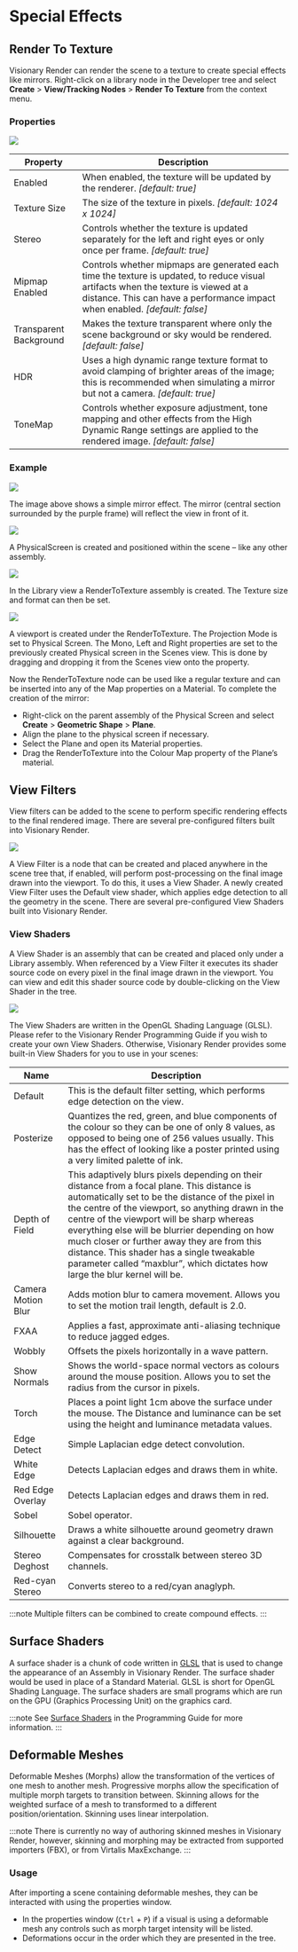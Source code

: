 # Special Effects

## Render To Texture

Visionary Render can render the scene to a texture to create special effects like mirrors. Right-click on a library node in the Developer tree and select **Create** > **View/Tracking Nodes** > **Render To Texture** from the context menu.

### Properties

![](/img/visren/3d-view/special-effects/properties.png)

| Property | Description |
|---|---|
| Enabled | When enabled, the texture will be updated by the renderer. *[default: true]* | 
| Texture Size | The size of the texture in pixels. *[default: 1024 x 1024]* |
| Stereo | Controls whether the texture is updated separately for the left and right eyes or only once per frame. *[default: true]* |
| Mipmap Enabled | Controls whether mipmaps are generated each time the texture is updated, to reduce visual artifacts when the texture is viewed at a distance. This can have a performance impact when enabled. *[default: false]* |
| Transparent Background | Makes the texture transparent where only the scene background or sky would be rendered. *[default: false]* |
| HDR | Uses a high dynamic range texture format to avoid clamping of brighter areas of the image; this is recommended when simulating a mirror but not a camera. *[default: true]* |
| ToneMap | Controls whether exposure adjustment, tone mapping and other effects from the High Dynamic Range settings are applied to the rendered image. *[default: false]* |

### Example

![](/img/visren/3d-view/special-effects/example1.png)

The image above shows a simple mirror effect. The mirror (central section surrounded by the purple frame) will reflect the view in front of it.

![](/img/visren/3d-view/special-effects/example2.png)

A PhysicalScreen is created and positioned within the scene – like any other assembly.

![](/img/visren/3d-view/special-effects/example3.png)

In the Library view a RenderToTexture assembly is created. The Texture size and format can then be set.

![](/img/visren/3d-view/special-effects/example4.png)

A viewport is created under the RenderToTexture. The Projection Mode is set to Physical Screen. The Mono, Left and Right properties are set to the previously created Physical screen in the Scenes view. This is done by dragging and dropping it from the Scenes view onto the property.

Now the RenderToTexture node can be used like a regular texture and can be inserted into any of the Map properties on a Material. To complete the creation of the mirror:

- Right-click on the parent assembly of the Physical Screen and select **Create** > **Geometric Shape** > **Plane**.
- Align the plane to the physical screen if necessary.
- Select the Plane and open its Material properties.
- Drag the RenderToTexture into the Colour Map property of the Plane’s material.

## View Filters

View filters can be added to the scene to perform specific rendering effects to the final rendered image. There are several pre-configured filters built into Visionary Render.

![](/img/visren/3d-view/special-effects/view-filters.png)

A View Filter is a node that can be created and placed anywhere in the scene tree that, if enabled, will perform post-processing on the final image drawn into the viewport. To do this, it uses a View Shader. A newly created View Filter uses the Default view shader, which applies edge detection to all the geometry in the scene. There are several pre-configured View Shaders built into Visionary Render.

### View Shaders

A View Shader is an assembly that can be created and placed only under a Library assembly. When referenced by a View Filter it executes its shader source code on every pixel in the final image drawn in the viewport. You can view and edit this shader source code by double-clicking on the View Shader in the tree.

![](/img/visren/3d-view/special-effects/view-shaders.png)

The View Shaders are written in the OpenGL Shading Language (GLSL). Please refer to the Visionary Render Programming Guide if you wish to create your own View Shaders. Otherwise, Visionary Render provides some built-in View Shaders for you to use in your scenes:

| Name               | Description                                                                                                                                                                                                                                                                                                                                                                                                                                                                      |
|--------------------|----------------------------------------------------------------------------------------------------------------------------------------------------------------------------------------------------------------------------------------------------------------------------------------------------------------------------------------------------------------------------------------------------------------------------------------------------------------------------------|
| Default            | This is the default filter setting, which performs edge detection on the view.                                                                                                                                                                                                                                                                                                                                                                                                   |
| Posterize          | Quantizes the red, green, and blue components of the colour so they can be one of only 8 values, as opposed to being one of 256 values usually. This has the effect of looking like a poster printed using a very limited palette of ink.                                                                                                                                                                                                                                        |
| Depth of Field     | This adaptively blurs pixels depending on their distance from a focal plane. This distance is automatically set to be the distance of the pixel in the centre of the viewport, so anything drawn in the centre of the viewport will be sharp whereas everything else will be blurrier depending on how much closer or further away they are from this distance. This shader has a single tweakable parameter called “maxblur”, which dictates how large the blur kernel will be. |
| Camera Motion Blur | Adds motion blur to camera movement. Allows you to set the motion trail length, default is 2.0.                                                                                                                                                                                                                                                                                                                                                                                  |
| FXAA               | Applies a fast, approximate anti-aliasing technique to reduce jagged edges.                                                                                                                                                                                                                                                                                                                                                                                                      |
| Wobbly             | Offsets the pixels horizontally in a wave pattern.                                                                                                                                                                                                                                                                                                                                                                                                                               |
| Show Normals       | Shows the world-space normal vectors as colours around the mouse position. Allows you to set the radius from the cursor in pixels.                                                                                                                                                                                                                                                                                                                                               |
| Torch              | Places a point light 1cm above the surface under the mouse. The Distance and luminance can be set using the height and luminance metadata values.                                                                                                                                                                                                                                                                                                                                |
| Edge Detect        | Simple Laplacian edge detect convolution.                                                                                                                                                                                                                                                                                                                                                                                                                                        |
| White Edge         | Detects Laplacian edges and draws them in white.                                                                                                                                                                                                                                                                                                                                                                                                                                 |
| Red Edge Overlay   | Detects Laplacian edges and draws them in red.                                                                                                                                                                                                                                                                                                                                                                                                                                   |
| Sobel              | Sobel operator.                                                                                                                                                                                                                                                                                                                                                                                                                                                                  |
| Silhouette         | Draws a white silhouette around geometry drawn against a clear background.                                                                                                                                                                                                                                                                                                                                                                                                       |
| Stereo Deghost     | Compensates for crosstalk between stereo 3D channels.                                                                                                                                                                                                                                                                                                                                                                                                                            |
| Red-cyan Stereo    | Converts stereo to a red/cyan anaglyph.                                                                                                                                                                                                                                                                                                                                                                                                                                          |

:::note
Multiple filters can be combined to create compound effects.
:::

## Surface Shaders

A surface shader is a chunk of code written in [GLSL](https://www.khronos.org/opengl/wiki/OpenGL_Shading_Language) that is used to change the appearance of an Assembly in Visionary Render. The surface shader would be used in place of a Standard Material. GLSL is short for OpenGL Shading Language. The surface shaders are small programs which are run on the GPU (Graphics Processing Unit) on the graphics card.

:::note
See [Surface Shaders](../../visren-prog/shaders/surface-shaders.mdx) in the Programming Guide for more information.
:::

## Deformable Meshes

Deformable Meshes (Morphs) allow the transformation of the vertices of one mesh to another mesh. Progressive morphs allow the specification of multiple morph targets to transition between. Skinning allows for the weighted surface of a mesh to transformed to a different position/orientation. Skinning uses linear interpolation.

:::note
There is currently no way of authoring skinned meshes in Visionary Render, however, skinning and morphing may be extracted from supported importers (FBX), or from Virtalis MaxExchange.
:::

### Usage

After importing a scene containing deformable meshes, they can be interacted with using the properties window.

- In the properties window (`Ctrl` + `P`) if a visual is using a deformable mesh any controls such as morph target intensity will be listed.
- Deformations occur in the order which they are presented in the tree.
